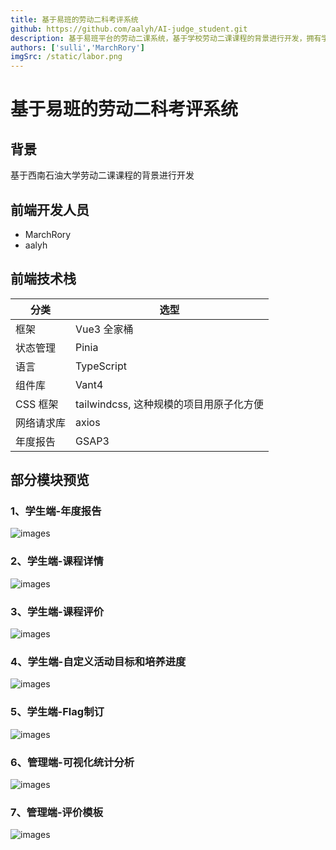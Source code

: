 ---
title: 基于易班的劳动二科考评系统
github: https://github.com/aalyh/AI-judge_student.git
description: 基于易班平台的劳动二课系统，基于学校劳动二课课程的背景进行开发，拥有学生端和管理端
authors: ['sulli','MarchRory']
imgSrc: /static/labor.png
---
# 基于易班的劳动二科考评系统

## 背景

基于西南石油大学劳动二课课程的背景进行开发

## 前端开发人员

- MarchRory
- aalyh

## 前端技术栈

| 分类             | 选型                                    |
| ---------------- | ----------------------------------------|
| 框架             | Vue3 全家桶                             |
| 状态管理         | Pinia                                   |
| 语言             | TypeScript                              |
| 组件库           | Vant4                                   |
| CSS 框架         | tailwindcss, 这种规模的项目用原子化方便  |
| 网络请求库       | axios                                   |
| 年度报告         | GSAP3                                   |

## 部分模块预览

### 1、学生端-年度报告

![images](https://sulli-k.oss-cn-chengdu.aliyuncs.com/images/20241107110419.png)

### 2、学生端-课程详情

![images](https://sulli-k.oss-cn-chengdu.aliyuncs.com/images/20241107110616.png)

### 3、学生端-课程评价

![images](https://sulli-k.oss-cn-chengdu.aliyuncs.com/images/20241107110710.png)

### 4、学生端-自定义活动目标和培养进度

![images](https://sulli-k.oss-cn-chengdu.aliyuncs.com/images/20241107110751.png)

### 5、学生端-Flag制订

![images](https://sulli-k.oss-cn-chengdu.aliyuncs.com/images/20241107110902.png)

### 6、管理端-可视化统计分析

![images](https://sulli-k.oss-cn-chengdu.aliyuncs.com/images/20241107110937.png)

### 7、管理端-评价模板

![images](https://sulli-k.oss-cn-chengdu.aliyuncs.com/images/20241107111015.png)
